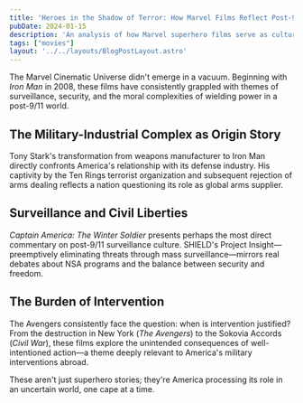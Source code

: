 ```yaml
---
title: 'Heroes in the Shadow of Terror: How Marvel Films Reflect Post-9/11 America'
pubDate: 2024-01-15
description: 'An analysis of how Marvel superhero films serve as cultural responses to the global war on terrorism.'
tags: ["movies"]
layout: '../../layouts/BlogPostLayout.astro'
---
```


The Marvel Cinematic Universe didn't emerge in a vacuum. Beginning with *Iron Man* in 2008, these films have consistently grappled with themes of surveillance, security, and the moral complexities of wielding power in a post-9/11 world.

## The Military-Industrial Complex as Origin Story

Tony Stark's transformation from weapons manufacturer to Iron Man directly confronts America's relationship with its defense industry. His captivity by the Ten Rings terrorist organization and subsequent rejection of arms dealing reflects a nation questioning its role as global arms supplier.

## Surveillance and Civil Liberties

*Captain America: The Winter Soldier* presents perhaps the most direct commentary on post-9/11 surveillance culture. SHIELD's Project Insight—preemptively eliminating threats through mass surveillance—mirrors real debates about NSA programs and the balance between security and freedom.

## The Burden of Intervention

The Avengers consistently face the question: when is intervention justified? From the destruction in New York (*The Avengers*) to the Sokovia Accords (*Civil War*), these films explore the unintended consequences of well-intentioned action—a theme deeply relevant to America's military interventions abroad.

These aren't just superhero stories; they're America processing its role in an uncertain world, one cape at a time.